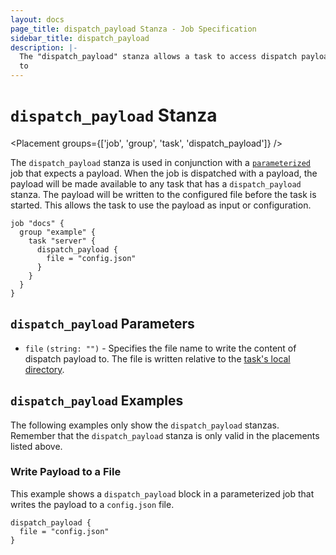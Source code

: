 ```yaml
---
layout: docs
page_title: dispatch_payload Stanza - Job Specification
sidebar_title: dispatch_payload
description: |-
  The "dispatch_payload" stanza allows a task to access dispatch payloads.
  to
---
```


# `dispatch_payload` Stanza

<Placement groups={['job', 'group', 'task', 'dispatch_payload']} />

The `dispatch_payload` stanza is used in conjunction with a [`parameterized`][parameterized] job
that expects a payload. When the job is dispatched with a payload, the payload
will be made available to any task that has a `dispatch_payload` stanza. The
payload will be written to the configured file before the task is started. This
allows the task to use the payload as input or configuration.

```hcl
job "docs" {
  group "example" {
    task "server" {
      dispatch_payload {
        file = "config.json"
      }
    }
  }
}
```

## `dispatch_payload` Parameters

- `file` `(string: "")` - Specifies the file name to write the content of
  dispatch payload to. The file is written relative to the [task's local
  directory][localdir].

## `dispatch_payload` Examples

The following examples only show the `dispatch_payload` stanzas. Remember that the
`dispatch_payload` stanza is only valid in the placements listed above.

### Write Payload to a File

This example shows a `dispatch_payload` block in a parameterized job that writes
the payload to a `config.json` file.

```hcl
dispatch_payload {
  file = "config.json"
}
```

[localdir]: /docs/runtime/environment#local_ 'Task Local Directory'
[parameterized]: /docs/job-specification/parameterized 'Nomad parameterized Job Specification'
